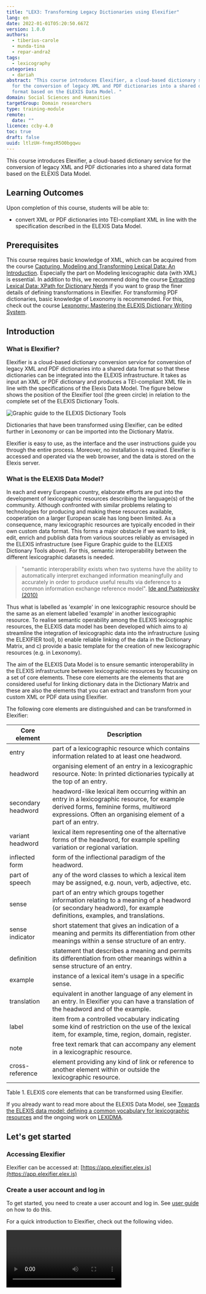 ```yaml
---
title: "LEX3: Transforming Legacy Dictionaries using Elexifier"
lang: en
date: 2022-01-01T05:20:50.667Z
version: 1.0.0
authors:
  - tiberius-carole
  - munda-tina
  - repar-andraž
tags:
  - lexicography
categories:
  - dariah
abstract: "This course introduces Elexifier, a cloud-based dictionary service
  for the conversion of legacy XML and PDF dictionaries into a shared data
  format based on the ELEXIS Data Model. "
domain: Social Sciences and Humanities
targetGroup: Domain researchers
type: training-module
remote:
  date: ""
licence: ccby-4.0
toc: true
draft: false
uuid: ltlzUH-fnmgzR5O0bgqwu
---
```


This course introduces Elexifier, a cloud-based dictionary service for the conversion of legacy XML and PDF dictionaries into a shared data format based on the ELEXIS Data Model.

## Learning Outcomes

Upon completion of this course, students will be able to:

* convert XML or PDF dictionaries into TEI-compliant XML in line with the specification described in the ELEXIS Data Model.

## Prerequisites

This course requires basic knowledge of XML, which can be acquired from the course [Capturing, Modeling and Transforming Lexical Data: An Introduction](/id/3yV0rXgfTgBFa3jXHm1HX). Especially the part on Modeling lexicographic data (with XML) is essential. In addition to this, we recommend doing the course [Extracting Lexical Data: XPath for Dictionary Nerds](/id/XUDsnt3PCB0WTEr-6EM7w) if you want to grasp the finer details of defining transformations in Elexifier. For transforming PDF dictionaries, basic knowledge of Lexonomy is recommended. For this, check out the course [Lexonomy: Mastering the ELEXIS Dictionary Writing System](/id/Qm_2SzS_rGB-Py9YTCHYm).

## Introduction

### What is Elexifier?

Elexifier is a cloud-based dictionary conversion service for conversion of legacy XML and PDF dictionaries into a shared data format so that these dictionaries can be integrated into the ELEXIS infrastructure. It takes as input an XML or PDF dictionary and produces a TEI-compliant XML file in line with the specifications of the Elexis Data Model. The figure below shows the position of the Elexifier tool (the green circle) in relation to the complete set of the ELEXIS Dictionary Tools.

![Graphic guide to the ELEXIS Dictionary Tools](images/elexis_dictionary_tools.png "Graphic guide to the ELEXIS Dictionary Tools")

Dictionaries that have been transformed using Elexifier, can be edited further in Lexonomy or can be imported into the Dictionary Matrix.

Elexifier is easy to use, as the interface and the user instructions guide you through the entire process. Moreover, no installation is required. Elexifier is accessed and operated via the web browser, and the data is stored on the Elexis server.

### What is the ELEXIS Data Model?

In each and every European country, elaborate efforts are put into the development of lexicographic resources describing the language(s) of the community. Although confronted with similar problems relating to technologies for producing and making these resources available, cooperation on a larger European scale has long been limited. As a consequence, many lexicographic resources are typically encoded in their own custom data format. This forms a major obstacle if we want to link, edit, enrich and publish data from various sources reliably as envisaged in the ELEXIS infrastructure (see Figure Graphic guide to the ELEXIS Dictionary Tools above). For this, semantic interoperability between the different lexicographic datasets is needed.

> "semantic interoperability exists when two systems have the ability to automatically interpret exchanged information meaningfully and accurately in order to produce useful results via deference to a common information exchange reference model".  [Ide and Pustejovsky (2010)](http://www.cs.vassar.edu/~ide/papers/ICGL10.pdf)

Thus what is labelled as 'example' in one lexicographic resource should be the same as an element labelled 'example' in another lexicographic resource. To realise semantic operability among the ELEXIS lexicographic resources, the ELEXIS data model has been developed which aims to a) streamline the integration of lexicographic data into the infrastructure (using the ELEXIFIER tool), b) enable reliable linking of the data in the Dictionary Matrix, and c) provide a basic template for the creation of new lexicographic resources (e.g. in Lexonomy).

The aim of the ELEXIS Data Model is to ensure semantic interoperability in the ELEXIS infrastructure between lexicographic resources by focussing on a set of core elements. These core elements are the elements that are considered useful for linking dictionary data in the Dictionary Matrix and these are also the elements that you can extract and transform from your custom XML or PDF data using Elexifier.

The following core elements are distinguished and can be transformed in Elexifier:

| Core element       | Description                                                                                                                                                                                            |
| ------------------ | ------------------------------------------------------------------------------------------------------------------------------------------------------------------------------------------------------ |
| entry              | part of a lexicographic resource which contains information related to at least one headword.                                                                                                          |
| headword           | organising element of an entry in a lexicographic resource. Note: In printed dictionaries typically at the top of an entry.                                                                            |
| secondary headword | headword-like lexical item occurring within an entry in a lexicographic resource, for example derived forms, feminine forms, multiword expressions. Often an organising element of a part of an entry. |
| variant headword   | lexical item representing one of the alternative forms of the headword, for example spelling variation or regional variation.                                                                          |
| inflected form     | form of the inflectional paradigm of the headword.                                                                                                                                                     |
| part of speech     | any of the word classes to which a lexical item may be assigned, e.g. noun, verb, adjective, etc.                                                                                                      |
| sense              | part of an entry which groups together information relating to a meaning of a headword (or secondary headword), for example definitions, examples, and translations.                                   |
| sense indicator    | short statement that gives an indication of a meaning and permits its differentiation from other meanings within a sense structure of an entry.                                                        |
| definition         | statement that describes a meaning and permits its differentiation from other meanings within a sense structure of an entry.                                                                           |
| example            | instance of a lexical item's usage in a specific sense.                                                                                                                                                |
| translation        | equivalent in another language of any element in an entry. In Elexifier you can have a translation of the headword and of the example.                                                                 |
| label              | item from a controlled vocabulary indicating some kind of restriction on the use of the lexical item, for example, time, region, domain, register.                                                     |
| note               | free text remark that can accompany any element in a lexicographic resource.                                                                                                                           |
| cross-reference    | element providing any kind of link or reference to another element within or outside the lexicographic resource.                                                                                       |

Table 1. ELEXIS core elements that can be transformed using Elexifier.

If you already want to read more about the ELEXIS Data Model, see [Towards the ELEXIS data model: defining a common vocabulary for lexicographic resources](https://elex.link/elex2021/wp-content/uploads/2021/08/eLex_2021_03_pp56-77.pdf) and the ongoing work on [LEXIDMA](https://www.oasis-open.org/committees/tc_home.php?wg_abbrev=lexidma).

## Let's get started

### Accessing Elexifier

Elexifier can be accessed at: [https://app.elexifier.elex.is](https://app.elexifier.elex.is)

### Create a user account and log in

To get started, you need to create a user account and log in. See [user guide](https://elexifier.elex.is/help/) on how to do this.

For a quick introduction to Elexifier, check out the following video.

<Video provider="youtube" id="kqYLWdGR_Qo" />

### Transforming an XML dictionary

In the custom XML scenario, XPath formalisms are used for identifying the core elements in the original dictionary data and transforming these to a TEI-compliant format. All information contained in the original dictionary is kept, and only the core elements are transformed into the shared format. The supported core elements are the same as those defined in the ELEXIS common vocabulary (see above in the section on the ELEXIS Data Model).

See the [user guide](https://elexifier.elex.is/help/#XMLtransformation) for detailed instructions on how to use the XML transformation.

### Transforming a PDF dictionary

In the PDF scenario a more complex process is needed. The PDF is first transformed in a flat structure using a pdf2xml conversion script (based on [https://github.com/kermitt2/pdf2xml](https://github.com/kermitt2/pdf2xml)). Then, a chunk of the resulting XML file is sent to [Lexonomy](https://lexonomy.elex.is/)  ([Měchura 2017](https://www.lexonomy.eu/docs/elex2017.pdf)), the online dictionary editing tool for manual annotation. Approximately 4 pages need to be annotated.  The annotated text is then used as the training material for machine learning algorithms that produce the entire dictionary converted to TEI-compliant format.

See the [user guide](https://elexifier.elex.is/help/#PDFtransformation) for detailed instructions on how to use the PDF transformation.

## Hands-on exercise: Transforming an XML dictionary with Elexifier

In this exercise you are going to transform a Sample Dictionary encoded in custom XML using Elexifier so that the dictionary can be integrated in the ELEXIS infrastructure.

The Sample Dictionary is an extract from the GLOBAL French Portuguese Dictionary © K Dictionaried Ltd. It contains two entries ('boire' and 'café') and can be found [here](https://github.com/elexis-eu/elexifier/blob/master/docs/examples/ElexifierSampleDictionary-v2-input.xml).

### Check out the XML of the Sample Dictionary

First, have a look at the input XML and see if you understand its structure. An extract of the XML of the entry for café 'coffee' is given below.

![](images/oq-xn-bud-dywul9j-pv-q-jd-e-gz-jup9xh-qn-zzmank-q-mty-kyg-dmg-rq-oi-77g-v-sc-bh-tp7-spy-lg-f7-qm91qvf9-igjawu-z-kf-x0-w-rc-rgwu1-zj-in-mjn-zp-q0n-g9-rfzg-gud-f-xc-x-snm-8maw-nu-mb-l-nxnw-efw.png)

Figure: Extract from GLOBAL French Portuguese Dictionary © K Dictionaries Ltd

<Quiz>
  <Quiz.Card>
    <Quiz.MultipleChoice>
      <Quiz.Question>
        See if you can identify in this extract the name of the XML tag that is used for the entry element.
      </Quiz.Question>

      <Quiz.MultipleChoice.Option>
        EntryCtn
      </Quiz.MultipleChoice.Option>

      <Quiz.MultipleChoice.Option isCorrect>
        Entry
      </Quiz.MultipleChoice.Option>

      <Quiz.MultipleChoice.Option>
        DictionaryEntry
      </Quiz.MultipleChoice.Option>
    </Quiz.MultipleChoice>
  </Quiz.Card>
</Quiz>

### Transform the Sample Dictionary using Elexifier

Now we are going to transform the data using Elexifier.  What do you need to do?

#### 1. Login to Elexifier

To login to Elexifier, go to: [https://elexifier.elex.is/](https://elexifier.elex.is/)

#### 2. Import the Sample Dictionary file into Elexifier

How to import a file into Elexifier?

* Select the xml icon on the left-hand side of the screen and click "upload a dictionary"
* choose the file you want to upload and complete the template.

![](images/r-s3-q-ypepx-g9e-jj-ak-ur-cy-d7-6-eg-nu-z-cm-fvn-m40h-iiw3bmj-lkb-q-fe-p7k-q-jecgcwc-rb-4-mc-yj-ah-br6l63t3-fv3-qmsfdn-zlvft-qq-uu-u5a-k-kz-ur-ekz-tu0gt7v-h-xwzsr-mz-u-yg-ge-uf-nm-n-ii-ahq-e2-n-ag.png)

What do you need to fill in?

**TITLE**  the name of the dictionary that you uploaded

**ACRONYM** the acronym of the dictionary

**PUBLISHER** if you know who published the dictionary you should type the name of the publisher here.

Only the acronym is obligatory as it is used to create unique identifiers for different elements in the transformation.

Under **CREATE A TRANSFORMATION** you need to complete the values for:

**ENTRY ELEMENT** This is the name of the XML tag that contains the entries in the dictionary that you are uploading

**HEADWORD ELEMENT** This is the name of the XML tag that contains the headwords in the dictionary that you are uploading

**TRANSFORMATION NAME** The name of your transformation, e.g. the name of the dictionary, e.g. SampleTransformation-v1

> Note: You should have already identified these elements in the original XML when you had a detailed look at the XML structure of the entry for 'coffee'.

Your data is uploaded and on the screen you will see two panes one above the other. The top one contains the original imported XML file and the bottom one shows a preview of the transformed data.

![](images/xr-y7-x6oszqc1-ifp-w-tt8uk9-bru-hqhq-g-cq-wr-4-ic-kw-prvf-cj-zkqu-x9t1jx-s-lk-rt-tc-av-kiovi-4i-i9zv-l-qhjqub-h1-fobqjpefk-2k-jpwjo81g-a1n-u08f-vu-i-nzi-5ppo-pl-awxtz2c6-d-pe-gj-d-uw-q2-wv-a.png)

As you can see in the bottom pane on your screen, the entry and headword elements have already been transformed to the TEI Lex-0 format, i.e.

```
<entry>
  <form type="lemma">
     <orth>boire</orth>
  </form>
</entry>
```

All the elements which have not yet been transformed, are encoded in between **dictScrap** and **seg** tags. You can gradually edit your transformation, as we will show in the next section.

> **dictScrap & seg**
>
> dictScrap and seg are TEI elements that are used to enclose elements of the original dictionaries which do not have a defined transformation mapping. In other words, if you do not define a transformation mapping for an element of the original dictionary, it will be transformed into a dictScrap or seg element.
>
> You can learn more about TEI Lex-0 in the course [Modelling Dictionaries in TEI Lex-0](/id/en5qQnz7D4o0SHU33KqiS).

#### 3. Define the transformation

We are now going to define a complete transformation of the Sample Dictionary, transforming as many elements in the input as possible.

To edit your transformation, you need to click edit.

![](images/xr-20-cqp-m-py8-lm1u-irbp8-t-so3c-j-hi-co0-b8b1-w2wpt4p-e-dc-syy4-hbuzxmwh-yi-k-hz-x3c-db-9-i0-tgav-izg-avnc-ur-qb-rl-x-rz-tohec9-rjzq-nl-hm01pe3-rrvgi-1r-a2-sof-66-s-ku-fcf-vmuwu5-noc8bs-ag.png)

The transformation already contains three elements, i.e. entry, headword and sense.

![](images/6ezu-t0-it-gy-5y7vg-lg9u-jd-ze-8-dm-mlr-e-rl-npa-k1-ep-mgqa-66-sw8tgc-a-x-vmt-9-qb68e-ld-j-bl2zm-np-in-oo4-ieg-a0-jcc-c-ev-z-og-k-fgsb-wn-sd-hg-ef-ryeslqpnq-hk-k-eo-b8sy-kkz-t-ltc-ujrcpa-pmiw.png)

> Note: It is recommended to add the language of the headwords in your dictionary to the entry element.

The first two elements were already specified when uploading the XML file; sense is given a 'dummy' value by default. You need to define it and set it to the name of the XML tag which contains the sense information in the input.

![](images/dw-xzv-hu-e0-b5b-ef-jo-zt-xy-yp-su-xd-yfsh-du-sep-xm-yd-f-jgktcxn9rww-oos-ak-arc-wbt-4cwj-hi-wmj61-ifd-1-oo-2w-ig-4-z-sq-yd-2-zs-y330-fj-sk-9nqqt-r-q-ovv-2-b-lg-oc-hzmnzfeki84-oo-oxb-yg-dl2w-r4g.png)

![](images/zfo-17og-e-mu-zkp-a-gp-npr-ka-2-g0-ol-bx-h27781bw-xp4g-kfg-tx5-ed-xp5-a9k-cm-bs46-ul-sfc3ezenjgqfmz-co-um-xd-sp-qu9-z-tbv-ehy1-rd-u-y-ywtr-o-ba2doo6i-c9-teq-6s-m-lwz1-a-sxq8-fo-de-1h-c9-ihl-01g.png)

You can now start identifying the other elements in the data using simple XPATH expressions, selecting an element with a specific name and if needed the path to the element.

> Note: You can learn more about XPATH in the course [Extracting Lexical Data: XPath for Dictionary Nerds](/id/XUDsnt3PCB0WTEr-6EM7w)

To add an element, click on "ADD CORE ELEMENT" and add for instance "DEFINITION" and specify the element that contains the definition element in the input.

![](images/om-hv1-o-dtgu9v-b3-o92-emzsc-0-bls2tvom-pr-8ktm-wjinm-seiw-1-o-eq-k-xa-t-ojz4ae-i3-q-gg-p1st-tj-ll-qv5-k-eln-cf-ma-b-ama5d-y-yj-fq-ey-m-rw-gwa0-ys-8r67f2-yn-qg-j73-tooq-pvb-h6a-sn-e-wb-y4p-qy-sp-yq5-vg.png)

After you have done this, you can click on Update. In the bottom pane, you can inspect the result of the current version of the transformation. Note that at the top of this pane you have the option to strip off namespaces and dictScrap elements.

> Namespaces:
>
> Elexifier can encode original dictionary information in a dedicated namespace. Assume that in a German dictionary the headword is encoded in a tag called **Stichwort**. Elexifier encodes this original tagname in a dedicated namespace in the transformed file. By using the Strip namespaces checkbox, you can remove these elements resulting in a clean TEI Lex-0 file.
>
> dictScrap:
>
> The Strip dictScrap checkbox removes all elements that do not have a defined mapping (and are therefore transformed into either dictScrap or seg element) which makes it easier for the users to see what was transformed.

Ticking these boxes will make your output more understandable.

![](images/4l-6oh7-gsl-vh-ylc-se1-hxir-dsh-u-pxidic-1-z-zhil-rqr-88y-n-wlk-y2qhq-nbq-j2rl-ym49k-rh-vk9-z0268-i-dui7n0f72sts-pe-mx-q-ox-ct-ma-ap-wnx-17-o2-zyzdmx-mb-md-lo-ik9zm0uhi-kugq-a-zf9t-pd-1w.png)

So far so good. Let's now look at "PART OF SPEECH".

Transforming the Part of Speech tag is a little more difficult in our Sample Dictionary as the part of speech value is stored in an attribute of the PartOfSpeech tag.![](images/l38p-qr-wa-zzn7jatj0-jomme-x-r2b7-c-cw8-ev-24-x2-w-zuc97-h-jb-vd-blpol-j-hn-z-qd-k-lp-mj-nn-9nav-0-re-4d-rr-p9-qqa-xo-u-owu-gpxq2-gu-kp-0e-v-sh-mte-vzc-e-p5q-j-x5-mei-op3nd-bs5-c9-wgo-kgz-gkg.png)To transform the Part of Speech, you first need to specify the tag name, i.e. PartOfSpeech and then you need to select the value of the attribute. You do this by selecting the option 'attribute value' from the dropdown menu.

![](images/y-uk-fwtu9lrx9jhk-j-jgw-n-qan62-go-cemv-oye-a9f-qr9s-rx-5uwd0fy-nm-od-tl-b4xy-mv-ass-ev-wgtjmvj-ku649skkw-b0t-tutbu-pi-2-mb-z-sd6b-htgl-tf714a-u-rth-tz-um6o-rom-rxgj-ov4g-g2kei-lfi-4-q.png)

In the box behind ATTRIBUTE VALUE, you can then type the name of the attribute that contains the content you want to extract, e.g. value in this case.

![](images/hwhs0-s5-wapljn-jl-ob-tb8-x-zj-co-to-uyfkol-1y9p-wp-c6ufmq50a-hop-yw-yie-pe-cmr-ey-ss-pyo-5e-gjh-q-crt-nm-wx-k-pf-ce-n-p-fsutwn-0y-zjky-9ed-s-jy9-x0d-pw-zigowse-wt-sk-gfirsq-kgmihfn-a-np-lw.png)

##### Mapping POS labels to Universal Dependencies

Under PART OF SPEECH you also have the option to map the Part of Speech label occurring in the XML file with the tags from [Universal Dependencies](https://universaldependencies.org/u/pos/index.html). It is recommended that you do this as this will make it easier to link your data more reliably to other lexicographic resources in the ELEXIS infrastructure. In our Sample Dictionary, the Part of Speech labels that are used are already compatible with Universal Dependencies.

![](images/fp-wb2-iws-qhgw-r-t-at-yop2s-f4bs-lu-rb-sig-qq-je-ix-p-fj-azv-4tk-l-ih-nfm5-wr-gy-yv-ghr-r-cdbj7zh-iq-g-iu-3-qovbl9z4388n-e9-dw-vl-7-nm-bm-04-5s4-q-zw3a-ioy-8-c5j-ph-hc3rz1-p7-kd-tu-oi-a-yh-wi-a.png)

Try to add the following core elements to your transformation:

* Sense indicator
* Headword Translation
* Example
* Example Translation

> Note: It is recommended to add language to Headword Translation and Example Translation.

![](images/mzqa-zi-qb-8-oqiy-r-sfol-b-jf-b-jp-k-ul-nze-1xte-d39-ud-tylp-nl-mjga-rl-tp-5-ax-ay-uo77-ekn-jndirha5b33-e-km4m0-gv-bplia-japje-hi-m-al1f8uwiz-fii-sb-npy-srfv91-v42j-m8cc-ks-ma-vz-nb-o9-ol-wk-r38-q.png)

If your dictionary contains an example translation you want it to occur inside the example tag in your output. You do this by adding ADOPT SELECTOR in the **example** element.

![](images/er-a-tr63-pti-co-d1z-hu-y-4b-mir-n-le-qdt-net-hd5-iqzu-cjc-g-t-ij-zc3-hy-kd-nnvccf-ddemky-t-dby-r-zb-yc-8j-v4-ky-900-b9-i-sf-s-me-hd-mm-wtn9v-a7c-df-jk-l-jya3e-n0-kx-q7f-wb-fa-9-hf-pfay-r1k-yez-x9-v4w.png)

You then set the path to the example translation element.

![](images/f-dn-p-bj-lk-pfpa-8-hjdl-a-wy0238-uqu-je3-ey-j-ny-gx-tps-gxy-d-qf9c-d7-qa-xr-m-20-o-ig-gm-1-ovw-m5-qe-zko-v-fa2i-h5-tkogfumw-br-6o23u7-ayt-e-qi-mc-uf-tdb-pn-xq-l-ph-l-dj-r-vyza-z71ltld7s-eh-hl-a-qrk-za.png)

What this expression does is ask the algorithm to move one level up, to find all Translation elements, and to move them within the **example** element. In the preview pane, you will the changed position of the example translation. after you have updated your transformation.

## Export the data for later use

Once you are done with the transformation, you can download the data for later use, by clicking on "Download". You need to close the transformation editing pane, by clicking on the name of your dictionary on the left-hand side. Then the Download option will appear again.

![](images/b-i-sr-49-3m6-o1-93u-ou8-sm60-pu9-x64l-vv-qjy86-s-liqq-55-z-jx-rv-k7-i7y-yr-5yv-z-kw-x71cr70-np-zd-zbs-bvo-fh-m-xt-3-tp-eu-d-frr-sv-o-nyd8p-kn-4jn-j6-k9-w-gg-ccdce-lc9j-g4y-w2-s-oc-jhy-vp-dw-gfg.png)

You can then choose to download with or without namespaces.

![](images/k-xw1mzany-c-uj-ts-ley1-s5-ohf6-ob-ty-2g8y4apo-m-kok-dlh3-wr-vnv-y-lz-z4-gn-hmu-6-jc-vf3cc-aay-f7hikfm-q7p-b-eo-usz-c-atk3tj-spcp7-m2-hl4-v094k3-iz-3r-kk-jqt8-mxwm-okq-n5p-p-t7m-ych-q.png)

A download without namespaces of the transformed data that we prepared for these two entries can be found [here](https://github.com/elexis-eu/elexifier/blob/master/docs/examples/ElexifierSampleDictionary-v2-SampleTransformation-v2-full_without-nmspcs-output.xml).

For more help on Elexifier, click on Help: [https://elexifier.elex.is/help/](https://elexifier.elex.is/help/)

## Next steps

Lexonomy is a cloud-based, open-source platform for writing and publishing dictionaries. In the course [Lexonomy: Mastering the ELEXIS Dictionary Writing System](/id/Qm_2SzS_rGB-Py9YTCHYm) you learn how to use Lexonomy.

You may be also interested in checking out [Deliverable 1.4 ELEXIS Conversion Tools](https://elex.is/wp-content/uploads/2021/05/ELEXIS_D1_4_ELEXIS_Conversion_Tools.pdf) The appendix of this deliverable contains examples from dictionaries from ELEXIS partners, showing the input format together with the transformed output from Elexifier.
